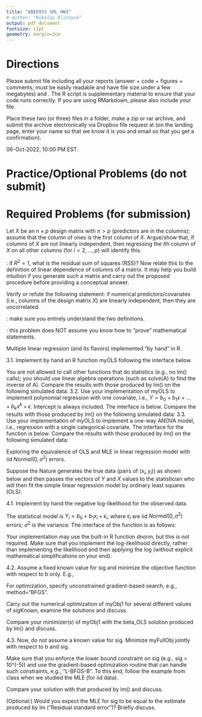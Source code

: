 ```yaml
---
title: "ABE6933 SML HW3"
# author: "Nikolay Bliznyuk"
output: pdf_document
fontsize: 11pt
geometry: margin=2cm
---
```


# Directions

Please submit \textbf{one PDF} file including all your reports (answer + code + figures + comments; must be easily readable and have file size under a few megabytes) and \textbf{one R code script}. The R script is supplementary material to ensure that your code runs correctly. If you are using RMarkdown, please also include your \texttt{.Rmd} file. 

Place these two (or three) files in a folder, make a zip or rar archive, and submit the archive electronically via Dropbox file request  at \texttt{\url{tinyurl.com/nbliznyuk-submit-files}}
(on the landing page, enter your name so that we know it is you and email so that you get a confirmation).


\textbf{Deadline:} 06-Oct-2022, 10:00 PM EST. 


# Practice/Optional Problems (do not submit)
\begin{enumerate}

\item Use your solution for the required Typed Problem 1 below to devise an iterative procedure to compute the rank of an $n\times p$ matrix $A$. Verify your answer using the SVD decomposition (count the number of singular values numerically different from 0; \texttt{svd} function in R) or by QR decomposition (\texttt{qr} function in R).

\item Explore the use of multiple linear regression/\texttt{lm()} function to "solve" general linear systems $Ax=b$, where $A$ is a general $n \times p$ matrix.

\item Suppose one is given a matrix $A$ of size $n \times p$, $n > p$. Use \texttt{lm()} function to write your own routine to perform carry out the Gram-Schmidt orthogonalization process thereby obtaining a crude way to the QR decomposition of $A$.

\item  Solving square linear systems $Ax = b$ using LU and QR factorizations when $A$ is invertible:
\begin{enumerate}

\item 
The LU factorization/decomposition is available as a part of the \texttt{Matrix} library in \texttt{R}. Mathematically, $A = P \cdot L \cdot U$, where $P$ is a permutation matrix, $L$ is a lower-triangular matrix and $U$ is an upper-triangular matrix; all matrices are square. 

Given the $LU$ factorization of $A$, show how to solve the original linear system $Ax = b$. 

\item The QR factorization/decomposition is available as a part of the base library in \texttt{R}. For a square $A$ of full rank, $A = Q \cdot R$, where $Q$ is a matrix with orthonormal columns (i.e., $Q'Q=QQ'=I$) and $R$ is upper-triangular; both matrices are square.

Given the $QR$ factorization of $A$, show how to solve the original linear system $Ax = b$. 

\item[] \textit{Hint to both subproblems:} Determine how to solve lower- and upper-triangular square systems by hand, i.e., 
$Ly = c$ and $Uz = d$. Start with a $2\times 2$ case, then generalize.

\end{enumerate}





\end{enumerate}



<!-- #  Required Problems (for submission) -->
<!-- ISLR ch. 3: 4,10 -->


\bigskip

# Required Problems (for submission)

\textbf{Typed Problem 1.}
Let $X$ be an $n\times p$ design matrix with $n > p$ (predictors are in the columns); assume that the column of ones is the first column of $X$.
Argue/show that, if columns of $X$ are not linearly independent, then
regressing the $i$th column of $X$ on all other columns (for $i=2,...,p$) will identify this.

\textit{Hint}: if $R^2 = 1$, what is the residual sum of squares (RSS)? Now relate this to the definition of linear 
dependence of columns of a matrix. It may help you build intuition if you generate such a matrix and carry out the proposed procedure before providing a conceptual answer.

\bigskip

\textbf{Typed Problem 2.}
Verify or refute the following statement:
if numerical predictors/covariates (i.e., columns of the design matrix $X$) are linearly independent, then they are uncorrelated.

\textit{Hint 1}: make sure you entirely understand the two definitions.

\textit{Hint 2}: this problem does NOT assume you know how to "prove" mathematical statements.

\bigskip

\textbf{Typed Problem 3.}
Multiple linear regression (and its flavors) implemented "by hand" in R.

3.1. Implement by hand an R function myOLS following the interface below.

You are not allowed to call other functions that do statistics (e.g., no lm() calls); you should use linear algebra operations (such as solve(A) to find the inverse of A).
\begin{verbatim}
myOLS <- function(Y, X, is1 = TRUE) {
# Inputs: 
# * Y is the vector of length n of response variables
# * X is an n-by-p matrix of numerical covariates (in columns); p < n 
# **  assume the columns of X are linearly independent and 
# **  do not include the column for the intercept as a part of the X matrix
# * is1 is a logical "flag" whether the intercept is included; is1 = TRUE by default 
# Output:
# the function must return a list L with two elements:
# L[1] will contain the vector of OLS/MLE coefficients, betahat
# L[2] will contain standard errors (i.e., estimated standard deviations) for betahat
}
\end{verbatim}
Compare the results with those produced by lm() on the following simulated data:
\begin{verbatim}
n = 30; set.seed(0); p = 3;
X = matrix(runif(n*p),nrow=n)*2-1;
b = seq(1,p,by=1);
Y = X%*%b + rnorm(n);
fit1 = lm(Y ~ X); summary(fit1); # regression with an intercept  
fit0 = lm(Y ~ -1 + X); summary(fit0)  # regression without an intercept  
\end{verbatim}

3.2. Use your implementation of myOLS to implement polynomial regression with one covariate, 
i.e., $Y = b_0 + b_1x + ... + b_kx^k + \epsilon$. Intercept is always included. The interface is below.
\begin{verbatim}
myPolyReg1 <- function(Y, X1, deg=1) {
# Inputs: same as for myOLS, except
# * X1 is a vector of length n that contain the covariate values (numerical)
# * deg is the degree k (i.e., largest power) of the polynomial fit; k < n ; deg=1 by default.
# Outputs: same as for myOLS 
}
\end{verbatim}
Compare the results with those produced by lm() on the following simulated data:
\begin{verbatim}
n = 30; set.seed(0);
X = runif(n)*4-2; # X is uniformly distributed on [-2,2] 
Y = 1 + 3*X  -2*X^2 + 1*X^3 + rnorm(n);
fit0 = lm(Y ~ X + I(X^2) + I(X^3)); summary(fit0)
\end{verbatim}

3.3. Use your implementation of myOLS to implement a one-way ANOVA model, i.e.,
regression with a single categorical covariate. The interface for the function is below.
\begin{verbatim}
myAnova1 <- function(Y, XF, is1=TRUE) {
# Inputs: same as for myOLS, except
# * XF is a vector of length n that contain the covariate values (categorical or "factor")
# Outputs: same as for myOLS 
}
\end{verbatim}
Compare the results with those produced by lm() on the following simulated data:
\begin{verbatim}
n = 30; set.seed(0);
XF = rep(c("A","B","C"),each=10)
Y = rnorm(n) + rep(c(1,2,3),each=10)
fit1 = lm(Y ~ XF); summary(fit1) # with an intercept
fit0 = lm(Y ~ -1 + XF); summary(fit0) # without an intercept
\end{verbatim}

\bigskip

\textbf{Typed Problem 4.} Exploring the equivalence of OLS and MLE in linear regression model with iid $Normal(0,\sigma^2)$ errors.

Suppose the Nature generates the true data (pairs of $(x_i,y_i)$) as shown below and then passes the vectors of $Y$ and $X$ values to the statistician who will then fit the simple linear regression model by ordinary least squares (OLS).
\begin{verbatim}
n = 30; set.seed(0);
X = runif(n)*4-2;
Y = 1 + 3*X + rnorm(n);
fit1 = lm(Y ~ X); summary(fit1) # beta0_hat = 1.0161; beta1_hat = 2.9304, obtained by OLS
\end{verbatim}

4.1. Implement by hand the negative log-likelihood for the observed data. 

The statistical model is $Y_i = b_0 + b_1 x_i + \epsilon_i$, where $\epsilon_i$ are iid $Normal(0,\sigma^2)$ errors; $\sigma^2$ is the variance.
The interface of the function is as follows:
\begin{verbatim}
myFullObj <- function(b,sig) {
# Inputs: 
# * b is the vector of regression coefficients, b=[b0,b1]; 
# * sig is the standard dev of errors; sig > 0
# Output: the negative log-likelihood of the observed data (Y given X) evaluated at b and sig
}
\end{verbatim}
Your implementation may use the built-in R function dnorm, but this is not required. 
Make sure that you implement the log-likelihood directly, rather than implementing the likelihood and then applying the log (without explicit mathematical simplifications on your end).

4.2. Assume a fixed known value for sig and minimize the objective function with respect to $b$ only. E.g.,
\begin{verbatim}
sigKnown = 2; myObj1 <- function(b) {myFullObj(b,sigKnown)};
\end{verbatim}
For optimization, specify unconstrained gradient-based search, e.g., method="BFGS".

Carry out the numerical optimization of myObj1 for several different values of sigKnown, examine the solutions and discuss.

Compare your minimizer(s) of myObj1 with the beta_OLS solution produced by lm() and discuss.

4.3. Now, do not assume a  known value for sig. Minimize myFullObj jointly with respect to b and sig.

Make sure that you enforce the lower bound constraint on sig (e.g., sig > 10^(-5)) and use the gradient-based optimization routine that can handle such constraints, e.g., "L-BFGS-B". To this end, follow the example from class when we studied the MLE (for iid data).

Compare your solution with that produced by lm() and discuss.

(Optional:) Would you expect the MLE for sig to be equal to the estimate produced by lm ("Residual standard error")? Briefly discuss.



